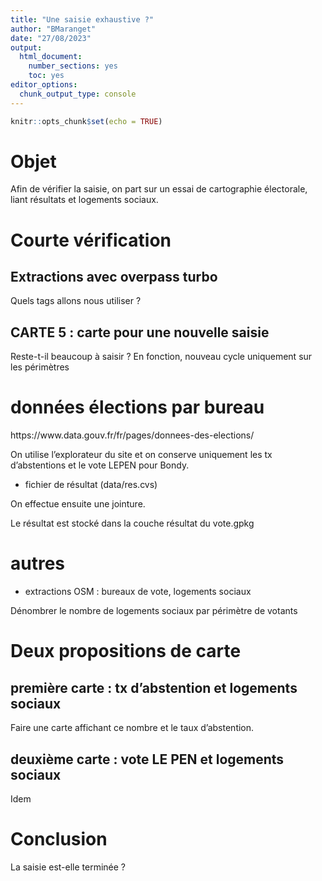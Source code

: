 ```yaml
---
title: "Une saisie exhaustive ?"
author: "BMaranget"
date: "27/08/2023"
output: 
  html_document: 
    number_sections: yes
    toc: yes
editor_options: 
  chunk_output_type: console
---
```


```r
knitr::opts_chunk$set(echo = TRUE)
```

# Objet

Afin de vérifier la saisie, on part sur un essai de cartographie électorale, liant résultats et logements sociaux.


# Courte vérification

## Extractions avec overpass turbo

Quels tags allons nous utiliser ?

## CARTE 5 : carte pour une nouvelle saisie

Reste-t-il beaucoup à saisir ?
En fonction, nouveau cycle uniquement sur les périmètres


# données élections par bureau

https://www.data.gouv.fr/fr/pages/donnees-des-elections/

On utilise l'explorateur du site et on conserve uniquement les tx d'abstentions et le vote LEPEN pour Bondy.

- fichier de résultat (data/res.cvs)

On effectue ensuite une jointure.

Le résultat est stocké dans la couche résultat du vote.gpkg


# autres

- extractions OSM : bureaux de vote, logements sociaux

Dénombrer le nombre de logements sociaux par périmètre de votants

# Deux propositions de carte


## première carte : tx d'abstention et logements sociaux

Faire une carte affichant ce nombre et le taux d'abstention.

## deuxième carte : vote LE PEN et logements sociaux

Idem


# Conclusion

La saisie est-elle terminée ?

